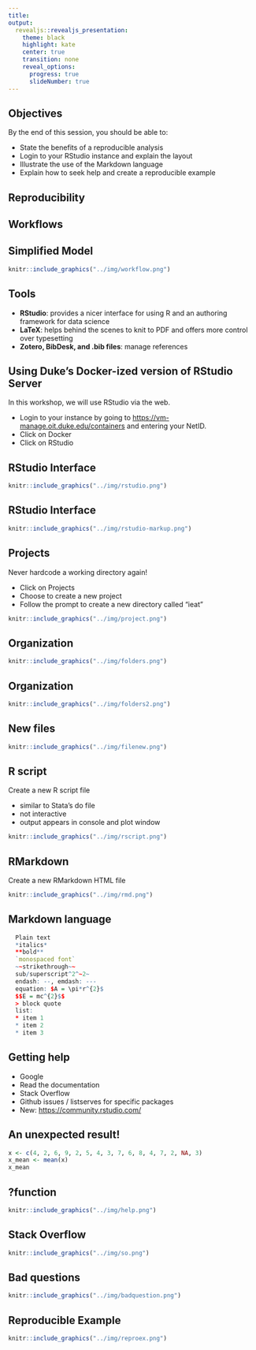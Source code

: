 ```yaml
---
title: 
output: 
  revealjs::revealjs_presentation:
    theme: black
    highlight: kate
    center: true
    transition: none
    reveal_options:
      progress: true
      slideNumber: true
---
```


## {data-background="w01-cover.jpg"}

<style type="text/css">
p { text-align: left; }
</style>

## Objectives 

By the end of this session, you should be able to:

* State the benefits of a reproducible analysis
* Login to your RStudio instance and explain the layout
* Illustrate the use of the Markdown language
* Explain how to seek help and create a reproducible example

## Reproducibility {data-background-image="https://media.giphy.com/media/j8sVwJid3NdjG/giphy.gif"}

## Workflows

## {data-background-iframe="https://kieranhealy.org/resources/"} 

## {data-background-iframe="http://socviz.co/index.html"} 

## Simplified Model 

```r
knitr::include_graphics("../img/workflow.png")
```

## Tools

* **RStudio**: provides a nicer interface for using R and an authoring framework for data science
* **LaTeX**: helps behind the scenes to knit to PDF and offers more control over typesetting
* **Zotero, BibDesk, and .bib files**: manage references 

## {data-background-iframe="http://rmarkdown.rstudio.com/"}

## {data-background-iframe="https://player.vimeo.com/video/178485416?color=428bca&title=0&byline=0&portrait=0"}

## Using Duke's Docker-ized version of RStudio Server

In this workshop, we will use RStudio via the web. 

* Login to your instance by going to [https://vm-manage.oit.duke.edu/containers](https://vm-manage.oit.duke.edu/containers) and entering your NetID. 
* Click on Docker
* Click on RStudio

## RStudio Interface

```r
knitr::include_graphics("../img/rstudio.png")
```

## RStudio Interface

```r
knitr::include_graphics("../img/rstudio-markup.png")
```

## Projects

Never hardcode a working directory again!

* Click on Projects
* Choose to create a new project
* Follow the prompt to create a new directory called "ieat"

```r
knitr::include_graphics("../img/project.png")
```

## Organization

```r
knitr::include_graphics("../img/folders.png")
```

## Organization

```r
knitr::include_graphics("../img/folders2.png")
```

## New files

```r
knitr::include_graphics("../img/filenew.png")
```

## R script

Create a new R script file

* similar to Stata's do file
* not interactive
* output appears in console and plot window

```r
knitr::include_graphics("../img/rscript.png")
```

## RMarkdown

Create a new RMarkdown HTML file

```r
knitr::include_graphics("../img/rmd.png")
```

## Markdown language

```r
  Plain text
  *italics*
  **bold**
  `monospaced font`
  ~~strikethrough~~ 
  sub/superscript^2^~2~
  endash: --, emdash: ---
  equation: $A = \pi*r^{2}$
  $$E = mc^{2}$$
  > block quote 
  list:
  * item 1
  * item 2
  * item 3
```

## Getting help

* Google
* Read the documentation
* Stack Overflow
* Github issues / listserves for specific packages
* New: [https://community.rstudio.com/](https://community.rstudio.com/)

## An unexpected result!

```r
x <- c(4, 2, 6, 9, 2, 5, 4, 3, 7, 6, 8, 4, 7, 2, NA, 3)
x_mean <- mean(x)
x_mean
```

## ?function

```r
knitr::include_graphics("../img/help.png")
```

## Stack Overflow

```r
knitr::include_graphics("../img/so.png")
```

## Bad questions

```r
knitr::include_graphics("../img/badquestion.png")
```

## Reproducible Example

```r
knitr::include_graphics("../img/reproex.png")
```


